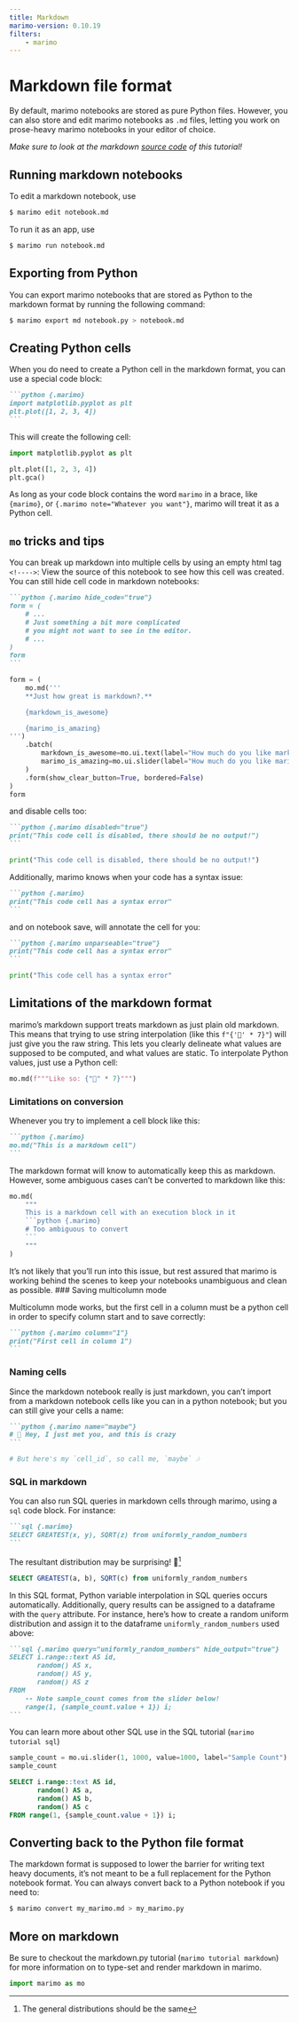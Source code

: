 ```yaml
---
title: Markdown
marimo-version: 0.10.19
filters:
    - marimo
---
```


# Markdown file format

By default, marimo notebooks are stored as pure Python files. However,
you can also store and edit marimo notebooks as `.md` files, letting you
work on prose-heavy marimo notebooks in your editor of choice.

_Make sure to look at the markdown
[source code](https://github.com/marimo-team/marimo/blob/main/marimo/_tutorials/markdown_format.md)
of this tutorial!_

## Running markdown notebooks

To edit a markdown notebook, use

```bash
$ marimo edit notebook.md
```

To run it as an app, use

```bash
$ marimo run notebook.md
```
<!---->
## Exporting from Python

You can export marimo notebooks that are stored as Python to the markdown format
by running the following command:

```bash
$ marimo export md notebook.py > notebook.md
```
<!---->
## Creating Python cells

When you do need to create a Python cell in the markdown format, you can use a
special code block:

````md
```python {.marimo}
import matplotlib.pyplot as plt
plt.plot([1, 2, 3, 4])
```
````

This will create the following cell:

```python {.marimo}
import matplotlib.pyplot as plt

plt.plot([1, 2, 3, 4])
plt.gca()
```

As long as your code block contains the word `marimo` in a brace, like
`{marimo}`, or `{.marimo note="Whatever you want"}`, marimo will treat it as a Python cell.

## `mo` tricks and tips

You can break up markdown into multiple cells by using an empty html tag `<!---->`:
<!---->
View the source of this notebook to see how this cell was created.
<!---->
You can still hide cell code in markdown notebooks:

````md
```python {.marimo hide_code="true"}
form = (
    # ...
    # Just something a bit more complicated
    # you might not want to see in the editor.
    # ...
)
form
```
````

```python {.marimo hide_code="true"}
form = (
    mo.md('''
    **Just how great is markdown?.**

    {markdown_is_awesome}

    {marimo_is_amazing}
''')
    .batch(
        markdown_is_awesome=mo.ui.text(label="How much do you like markdown?", placeholder="It is pretty swell 🌊"),
        marimo_is_amazing=mo.ui.slider(label="How much do you like marimo?", start=0, stop=11, value=11),
    )
    .form(show_clear_button=True, bordered=False)
)
form
```

and disable cells too:

````md
```python {.marimo disabled="true"}
print("This code cell is disabled, there should be no output!")
```
````

```python {.marimo disabled="true"}
print("This code cell is disabled, there should be no output!")
```

Additionally, marimo knows when your code has a syntax issue:

````md
```python {.marimo}
print("This code cell has a syntax error"
```
````

and on notebook save, will annotate the cell for you:

````md
```python {.marimo unparseable="true"}
print("This code cell has a syntax error"
```
````

```python {.marimo unparsable="true"}
print("This code cell has a syntax error"
```

## Limitations of the markdown format

marimo's markdown support treats markdown as just plain old markdown. This
means that trying to use string interpolation (like this `f"{'🍃' * 7}"`) will
just give you the raw string. This lets you clearly delineate what values are
supposed to be computed, and what values are static. To interpolate Python
values, just use a Python cell:

```python {.marimo}
mo.md(f"""Like so: {"🍃" * 7}""")
```

### Limitations on conversion

Whenever you try to implement a cell block like this:

````md
```python {.marimo}
mo.md("This is a markdown cell")
```
````

The markdown format will know to automatically keep this as markdown. However,
some ambiguous cases can't be converted to markdown like this:

````python {.marimo}
mo.md(
    """
    This is a markdown cell with an execution block in it
    ```python {.marimo}
    # Too ambiguous to convert
    ```
    """
)
````

It's not likely that you'll run into this issue, but rest assured that marimo
is working behind the scenes to keep your notebooks unambiguous and clean as
possible.
<!---->
### Saving multicolumn mode

Multicolumn mode works, but the first cell in a column must be a python cell in
order to specify column start and to save correctly:

````md
```python {.marimo column="1"}
print("First cell in column 1")
```
````
<!---->
### Naming cells

Since the markdown notebook really is just markdown, you can't import from a
markdown notebook cells like you can in a python notebook; but you can still
give your cells a name:

````md
```python {.marimo name="maybe"}
# 🎵 Hey, I just met you, and this is crazy
```
````

```python {.marimo name="maybe"}
# But here's my `cell_id`, so call me, `maybe` 🎶
```

### SQL in markdown

You can also run SQL queries in markdown cells through marimo, using a `sql` code block. For instance:

````md
```sql {.marimo}
SELECT GREATEST(x, y), SQRT(z) from uniformly_random_numbers
```
````

The resultant distribution may be surprising! 🎲[^surprise]

[^surprise]: The general distributions should be the same

```sql {.marimo}
SELECT GREATEST(a, b), SQRT(c) from uniformly_random_numbers
```

In this SQL format, Python variable interpolation in SQL queries occurs automatically. Additionally, query results can be assigned to a dataframe with the `query` attribute.
For instance, here's how to create a random uniform distribution and assign it to the dataframe `uniformly_random_numbers` used above:

````md
```sql {.marimo query="uniformly_random_numbers" hide_output="true"}
SELECT i.range::text AS id,
       random() AS x,
       random() AS y,
       random() AS z
FROM
    -- Note sample_count comes from the slider below!
    range(1, {sample_count.value + 1}) i;
```
````

You can learn more about other SQL use in the SQL tutorial (`marimo tutorial sql`)

```python {.marimo hide_code="true"}
sample_count = mo.ui.slider(1, 1000, value=1000, label="Sample Count")
sample_count
```

```sql {.marimo query="uniformly_random_numbers" hide_output="True"}
SELECT i.range::text AS id,
       random() AS a,
       random() AS b,
       random() AS c
FROM range(1, {sample_count.value + 1}) i;
```

## Converting back to the Python file format

The markdown format is supposed to lower the barrier for writing text heavy
documents, it's not meant to be a full replacement for the Python notebook
format. You can always convert back to a Python notebook if you need to:

```bash
$ marimo convert my_marimo.md > my_marimo.py
```
<!---->
## More on markdown

Be sure to checkout the markdown.py tutorial (`marimo tutorial markdown`) for
more information on to type-set and render markdown in marimo.

```python {.marimo hide_code="true"}
import marimo as mo
```
